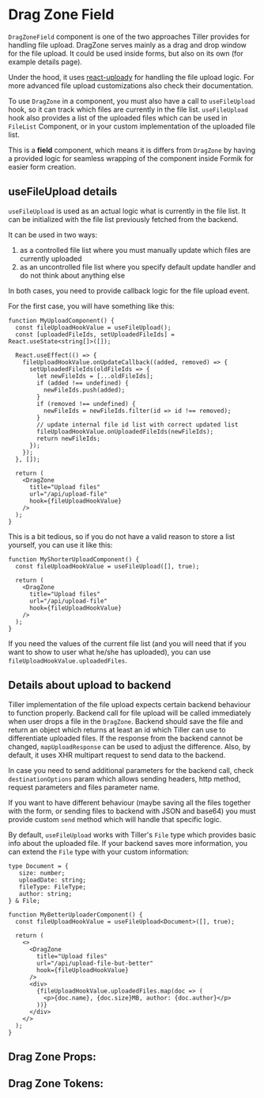 

# Drag Zone Field

`DragZoneField` component is one of the two approaches Tiller provides for handling file upload. DragZone serves mainly as a
drag and drop window for the file upload. It could be used inside forms, but also on its own (for example details
page).

Under the hood, it uses [react-uploady](https://github.com/rpldy/react-uploady) for handling the file upload
logic. For more advanced file upload customizations also check their documentation.

To use `DragZone` in a component, you must also have a call to `useFileUpload` hook, so it can track which files are
currently in the file list. `useFileUpload` hook also provides a list of the uploaded files which can be used in
`FileList` Component, or in your custom implementation of the uploaded file list.

This is a **field** component, which means it is differs from `DragZone` by having a provided logic for seamless
wrapping of the component inside Formik for easier form creation.

## useFileUpload details

`useFileUpload` is used as an actual logic what is currently in the file list. It can be initialized with the file
list previously fetched from the backend.

It can be used in two ways:
1. as a controlled file list where you must manually update which files are currently uploaded
2. as an uncontrolled file list where you specify default update handler and do not think about anything else

In both cases, you need to provide callback logic for the file upload event.

For the first case, you will have something like this:

```tsx
function MyUploadComponent() {
  const fileUploadHookValue = useFileUpload();
  const [uploadedFileIds, setUploadedFileIds] = React.useState<string[]>([]);

  React.useEffect(() => {
    fileUploadHookValue.onUpdateCallback((added, removed) => {
      setUploadedFileIds(oldFileIds => {
        let newFileIds = [...oldFileIds];
        if (added !== undefined) {
          newFileIds.push(added);
        }
        if (removed !== undefined) {
          newFileIds = newFileIds.filter(id => id !== removed);
        }
        // update internal file id list with correct updated list
        fileUploadHookValue.onUploadedFileIds(newFileIds);
        return newFileIds;
      });
    });
  }, []);

  return (
    <DragZone
      title="Upload files"
      url="/api/upload-file"
      hook={fileUploadHookValue}
    />
  );
}
```

This is a bit tedious, so if you do not have a valid reason to store a list yourself, you can use it like this:

```tsx
function MyShorterUploadComponent() {
  const fileUploadHookValue = useFileUpload([], true);

  return (
    <DragZone
      title="Upload files"
      url="/api/upload-file"
      hook={fileUploadHookValue}
    />
  );
}
```

If you need the values of the current file list (and you will need that if you want to show to user what he/she has
uploaded), you can use `fileUploadHookValue.uploadedFiles`.

## Details about upload to backend

Tiller implementation of the file upload expects certain backend behaviour to function properly.
Backend call for file upload will be called immediately when user drops a file in the `DragZone`.
Backend should save the file and return an object which returns at least an id which Tiller can use to differentiate
uploaded files. If the response from the backend cannot be changed, `mapUploadResponse` can be used to adjust the
difference. Also, by default, it uses XHR multipart request to send data to the backend.

In case you need to send additional parameters for the backend call, check `destinationOptions` param which allows
sending headers, http method, request parameters and files parameter name.

If you want to have different behaviour (maybe saving all the files together with the form, or sending files to
backend with JSON and base64) you must provide custom `send` method which will handle that specific logic.

By default, `useFileUpload` works with Tiller's `File` type which provides basic info about the uploaded file.
If your backend saves more information, you can extend the `File` type with your custom information:

```tsx
type Document = {
   size: number;
   uploadDate: string;
   fileType: FileType;
   author: string;
} & File;

function MyBetterUploaderComponent() {
  const fileUploadHookValue = useFileUpload<Document>([], true);

  return (
    <>
      <DragZone
        title="Upload files"
        url="/api/upload-file-but-better"
        hook={fileUploadHookValue}
      />
      <div>
        {fileUploadHookValue.uploadedFiles.map(doc => (
          <p>{doc.name}, {doc.size}MB, author: {doc.author}</p>
        ))}
      </div>
    </>
  );
}
```

## Drag Zone Props:

<ArgsTable of={DragZone} />

## Drag Zone Tokens:
<ThemeTokens component="DragZone"/>
